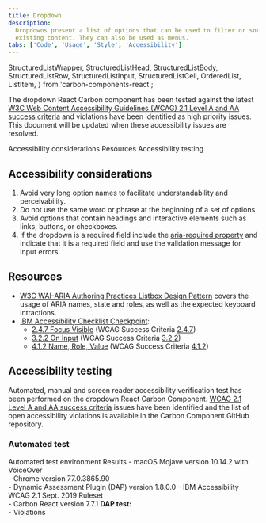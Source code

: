```yaml
---
title: Dropdown
description:
  Dropdowns present a list of options that can be used to filter or sort
  existing content. They can also be used as menus.
tabs: ['Code', 'Usage', 'Style', 'Accessibility']
---
```


  StructuredListWrapper,
  StructuredListHead,
  StructuredListBody,
  StructuredListRow,
  StructuredListInput,
  StructuredListCell,
  OrderedList,
  ListItem,
} from 'carbon-components-react';

<PageDescription>

The dropdown React Carbon component has been tested against the latest
[W3C Web Content Accessibility Guidelines (WCAG) 2.1 Level A and AA success criteria](https://www.w3.org/TR/WCAG21/)
and violations have been identified as high priority issues. This document will
be updated when these accessibility issues are resolved.

</PageDescription>

<AnchorLinks>
  <AnchorLink>Accessibility considerations</AnchorLink>
  <AnchorLink>Resources</AnchorLink>
  <AnchorLink>Accessibility testing</AnchorLink>
</AnchorLinks>

## Accessibility considerations

1. Avoid very long option names to facilitate understandability and
   perceivability.
2. Do not use the same word or phrase at the beginning of a set of options.
3. Avoid options that contain headings and interactive elements such as links,
   buttons, or checkboxes.
4. If the dropdown is a required field include the
   [aria-required property](https://www.w3.org/TR/WCAG20-TECHS/ARIA2.html) and
   indicate that it is a required field and use the validation message for input
   errors.

## Resources

- [W3C WAI-ARIA Authoring Practices Listbox Design Pattern](https://www.w3.org/TR/wai-aria-practices-1.1/#Listbox)
  covers the usage of ARIA names, state and roles, as well as the expected
  keyboard intractions.
- [IBM Accessibility Checklist Checkpoint](https://www.ibm.com/able/guidelines/ci162/accessibility_checklist.html):
  - [2.4.7 Focus Visible](https://www.ibm.com/able/guidelines/ci162/focus_visible.html)
    (WCAG Success Criteria
    [2.4.7](https://www.w3.org/TR/UNDERSTANDING-WCAG20/navigation-mechanisms-focus-visible.html))
  - [3.2.2 On Input](https://www.ibm.com/able/guidelines/ci162/on_input.html)
    (WCAG Success Criteria
    [3.2.2](https://www.w3.org/TR/2016/NOTE-UNDERSTANDING-WCAG20-20161007/consistent-behavior-unpredictable-change.html))
  - [4.1.2 Name, Role, Value](https://www.ibm.com/able/guidelines/ci162/name_role_value.html)
    (WCAG Success Criteria
    [4.1.2](https://www.w3.org/WAI/WCAG21/Understanding/name-role-value))

## Accessibility testing

Automated, manual and screen reader accessibility verification test has been
performed on the dropdown React Carbon Component.
[WCAG 2.1 Level A and AA success criteria](https://www.w3.org/TR/WCAG21/) issues
have been identified and the list of open accessibility violations is available
in the Carbon Component GitHub repository.

### Automated test

<Row>
  <Column noGutterSm>
    <StructuredListWrapper>
      <StructuredListHead>
        <StructuredListRow head>
          <StructuredListCell head>
            Automated test environment
          </StructuredListCell>
          <StructuredListCell head>Results</StructuredListCell>
        </StructuredListRow>
      </StructuredListHead>
      <StructuredListBody>
        <StructuredListRow>
          <StructuredListCell>
            - macOS Mojave version 10.14.2 with VoiceOver
            <br />
            - Chrome version 77.0.3865.90
            <br />
            - Dynamic Assessment Plugin (DAP) version 1.8.0.0 - IBM
            Accessibility WCAG 2.1 Sept. 2019 Ruleset
            <br />- Carbon React version 7.7.1
          </StructuredListCell>
          <StructuredListCell>
            <strong>DAP test:</strong>
            <br />- Violations
          </StructuredListCell>
        </StructuredListRow>
      </StructuredListBody>
    </StructuredListWrapper>
  </Column>
</Row>
